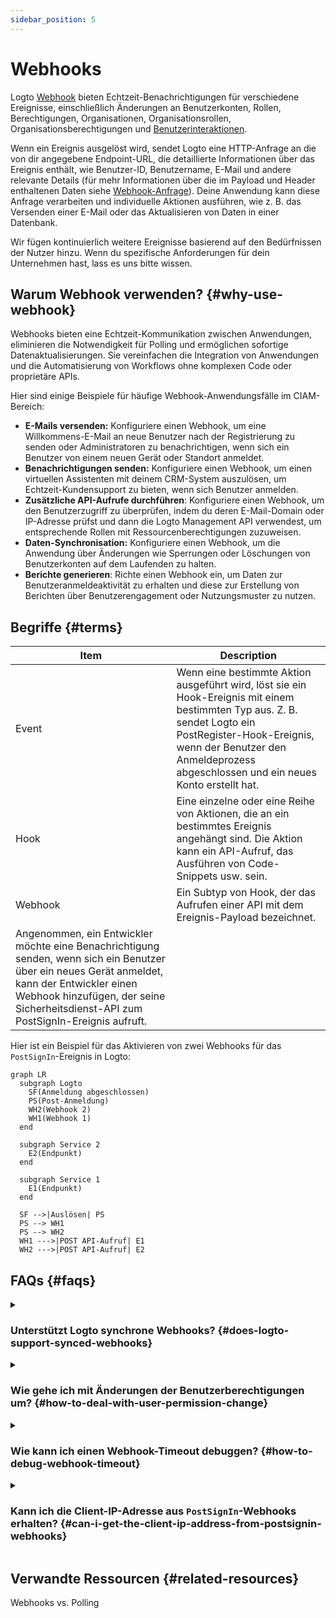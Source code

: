 ```yaml
---
sidebar_position: 5
---
```


# Webhooks

Logto [Webhook](https://auth.wiki/webhook) bieten Echtzeit-Benachrichtigungen für verschiedene Ereignisse, einschließlich Änderungen an Benutzerkonten, Rollen, Berechtigungen, Organisationen, Organisationsrollen, Organisationsberechtigungen und [Benutzerinteraktionen](/end-user-flows).

Wenn ein Ereignis ausgelöst wird, sendet Logto eine HTTP-Anfrage an die von dir angegebene Endpoint-URL, die detaillierte Informationen über das Ereignis enthält, wie Benutzer-ID, Benutzername, E-Mail und andere relevante Details (für mehr Informationen über die im Payload und Header enthaltenen Daten siehe [Webhook-Anfrage](/developers/webhooks/webhooks-request)). Deine Anwendung kann diese Anfrage verarbeiten und individuelle Aktionen ausführen, wie z. B. das Versenden einer E-Mail oder das Aktualisieren von Daten in einer Datenbank.

Wir fügen kontinuierlich weitere Ereignisse basierend auf den Bedürfnissen der Nutzer hinzu. Wenn du spezifische Anforderungen für dein Unternehmen hast, lass es uns bitte wissen.

## Warum Webhook verwenden? \{#why-use-webhook}

Webhooks bieten eine Echtzeit-Kommunikation zwischen Anwendungen, eliminieren die Notwendigkeit für Polling und ermöglichen sofortige Datenaktualisierungen. Sie vereinfachen die Integration von Anwendungen und die Automatisierung von Workflows ohne komplexen Code oder proprietäre APIs.

Hier sind einige Beispiele für häufige Webhook-Anwendungsfälle im CIAM-Bereich:

- **E-Mails versenden:** Konfiguriere einen Webhook, um eine Willkommens-E-Mail an neue Benutzer nach der Registrierung zu senden oder Administratoren zu benachrichtigen, wenn sich ein Benutzer von einem neuen Gerät oder Standort anmeldet.
- **Benachrichtigungen senden:** Konfiguriere einen Webhook, um einen virtuellen Assistenten mit deinem CRM-System auszulösen, um Echtzeit-Kundensupport zu bieten, wenn sich Benutzer anmelden.
- **Zusätzliche API-Aufrufe durchführen**: Konfiguriere einen Webhook, um den Benutzerzugriff zu überprüfen, indem du deren E-Mail-Domain oder IP-Adresse prüfst und dann die Logto Management API verwendest, um entsprechende Rollen mit Ressourcenberechtigungen zuzuweisen.
- **Daten-Synchronisation:** Konfiguriere einen Webhook, um die Anwendung über Änderungen wie Sperrungen oder Löschungen von Benutzerkonten auf dem Laufenden zu halten.
- **Berichte generieren**: Richte einen Webhook ein, um Daten zur Benutzeranmeldeaktivität zu erhalten und diese zur Erstellung von Berichten über Benutzerengagement oder Nutzungsmuster zu nutzen.

## Begriffe \{#terms}

| Item                                                                                                                                                                                                                                 | Description                                                                                                                                                                                                                                  |
| ------------------------------------------------------------------------------------------------------------------------------------------------------------------------------------------------------------------------------------ | -------------------------------------------------------------------------------------------------------------------------------------------------------------------------------------------------------------------------------------------- |
| Event                                                                                                                                                                                                                                | Wenn eine bestimmte Aktion ausgeführt wird, löst sie ein Hook-Ereignis mit einem bestimmten Typ aus. Z. B. sendet Logto ein PostRegister-Hook-Ereignis, wenn der Benutzer den Anmeldeprozess abgeschlossen und ein neues Konto erstellt hat. |
| Hook                                                                                                                                                                                                                                 | Eine einzelne oder eine Reihe von Aktionen, die an ein bestimmtes Ereignis angehängt sind. Die Aktion kann ein API-Aufruf, das Ausführen von Code-Snippets usw. sein.                                                                        |
| Webhook                                                                                                                                                                                                                              | Ein Subtyp von Hook, der das Aufrufen einer API mit dem Ereignis-Payload bezeichnet.                                                                                                                                                         |
| Angenommen, ein Entwickler möchte eine Benachrichtigung senden, wenn sich ein Benutzer über ein neues Gerät anmeldet, kann der Entwickler einen Webhook hinzufügen, der seine Sicherheitsdienst-API zum PostSignIn-Ereignis aufruft. |

Hier ist ein Beispiel für das Aktivieren von zwei Webhooks für das `PostSignIn`-Ereignis in Logto:

```mermaid
graph LR
  subgraph Logto
    SF(Anmeldung abgeschlossen)
    PS(Post-Anmeldung)
    WH2(Webhook 2)
    WH1(Webhook 1)
  end

  subgraph Service 2
    E2(Endpunkt)
  end

  subgraph Service 1
    E1(Endpunkt)
  end

  SF -->|Auslösen| PS
  PS --> WH1
  PS --> WH2
  WH1 --->|POST API-Aufruf| E1
  WH2 --->|POST API-Aufruf| E2

```

## FAQs \{#faqs}

<details>
<summary>

### Unterstützt Logto synchrone Webhooks? \{#does-logto-support-synced-webhooks}

</summary>

Obwohl synchrone Webhooks den Benutzeranmeldeprozess reibungsloser machen würden, unterstützen wir sie derzeit noch nicht (werden wir aber in Zukunft). Daher erfordern Szenarien, die auf synchronen Webhooks basieren, aktuell unterschiedliche Workarounds. Wenn du Fragen hast, zögere nicht, uns zu kontaktieren.

</details>

<details>
<summary>

### Wie gehe ich mit Änderungen der Benutzerberechtigungen um? \{#how-to-deal-with-user-permission-change}

</summary>

Siehe [Benutzerberechtigungsänderung verwalten](/authorization/global-api-resources/#optional-handle-user-permission-change) Anleitung.

</details>

<details>
<summary>

### Wie kann ich einen Webhook-Timeout debuggen? \{#how-to-debug-webhook-timeout}

</summary>

Der Endpunkt, der Webhooks empfängt, sollte so schnell wie möglich eine 2xx-Antwort zurückgeben, um Logto mitzuteilen, dass der Webhook erfolgreich empfangen wurde. Da verschiedene Nutzer sehr unterschiedliche Verarbeitungslogiken für Webhooks haben, können übermäßig komplexe Aufgaben mehrere Sekunden dauern, was dazu führt, dass der Logto Webhook in einen Timeout läuft. Best Practice ist es, eine eigene Ereigniswarteschlange zu pflegen; nach Empfang des Logto Webhooks wird das Ereignis in die Warteschlange eingefügt und eine 2xx-Antwort an Logto zurückgegeben. Dann kann dein eigener Worker die Aufgaben in der Warteschlange Schritt für Schritt abarbeiten. Wenn der Worker auf einen Fehler stößt, sollte dieser auf deinem eigenen Server behandelt werden.

</details>

<details>
<summary>

### Kann ich die Client-IP-Adresse aus `PostSignIn`-Webhooks erhalten? \{#can-i-get-the-client-ip-address-from-postsignin-webhooks}

</summary>

Ja, du kannst IP-Adresse, User Agents usw. im Webhook-Payload erhalten. Wenn du Informationen benötigst, die derzeit nicht unterstützt werden, kannst du Feature-Requests auf GitHub Issues erstellen oder uns kontaktieren.

</details>

## Verwandte Ressourcen \{#related-resources}

<Url href="https://blog.logto.io/webhooks-vs-polling">Webhooks vs. Polling</Url>
